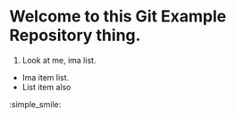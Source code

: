 # Welcome to this Git Example Repository thing.  

1. Look at me, ima list.  
* Ima item list.  
* List item also  
  
:simple_smile:  
